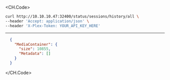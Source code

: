 
<CH.Code>
```bash Example Request
curl http://10.10.10.47:32400/status/sessions/history/all \
--header 'Accept: application/json' \
--header 'X-Plex-Token: YOUR_API_KEY_HERE'
```
---

```json Example Response
  {
    "MediaContainer": {
      "size": 10855,
      "Metadata": []
    }
  }
```
</CH.Code>
